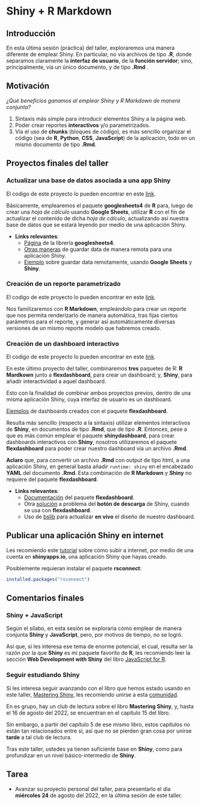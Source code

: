 # Shiny + R Markdown

## Introducción

En esta última sesión (práctica) del taller,
exploraremos una manera diferente de emplear 
Shiny. En particular, no vía archivos de tipo **.R**,
donde separamos claramente la 
**interfaz de usuario**, de la
**función servidor**; sino, principalmente,
vía un único documento, y de tipo **.Rmd** .

## Motivación

*¿Qué beneficios ganamos al emplear Shiny*
*y R Markdown de manera conjunta?* 

1. Sintaxis más simple para introducir elementos Shiny
a la página web.
1. Poder crear reportes **interactivos** y/o parametrizados.
1. Vía el uso de **chunks** (bloques de código), es más 
sencillo organizar el código (sea de **R**, **Python**, **CSS**,
**JavaScript**) de la aplicación, todo en un mismo documento
de tipo **.Rmd**.

## Proyectos finales del taller

### Actualizar una base de datos asociada a una app Shiny

El codigo de este proyecto lo pueden encontrar en este
[link](https://github.com/lucio-cornejo/Mastering-Shiny_Book-Club/tree/main/ultima_sesion/paso_0).

Básicamente, emplearemos el paquete **googlesheets4** de **R** para, 
luego de crear una *hoja de cálculo* usando **Google Sheets**, utilizar
**R** con el fin de actualizar el contenido de dicha *hoja de cálculo*,
actualizando así nuestra base de datos que se estará leyendo por medio
de una aplicación Shiny.

- **Links relevantes**:
    - [Página](https://googlesheets4.tidyverse.org/) de la librería
    **googlesheets4**.
    - [Otras maneras](https://shiny.rstudio.com/articles/persistent-data-storage.html) de 
    guardar data de manera remota para una aplicación Shiny.
    - [Ejemplo](https://debruine.github.io/shinyintro/data.html) sobre guardar
    data remotamente, usando **Google Sheets** y **Shiny**.

### Creación de un reporte parametrizado

El codigo de este proyecto lo pueden encontrar en este
[link](https://github.com/lucio-cornejo/Mastering-Shiny_Book-Club/tree/main/ultima_sesion/paso_1).

Nos familizaremos con **R Markdown**, empleándolo para crear un reporte
que nos permita renderizarlo de manera automática, tras fijas ciertos parámetros
para el reporte, y generar así automáticamente diversas versiones de un 
mismo reporte modelo que habremos creado.

### Creación de un dashboard interactivo

El codigo de este proyecto lo pueden encontrar en este
[link](https://github.com/lucio-cornejo/Mastering-Shiny_Book-Club/tree/main/ultima_sesion/paso_2).

En este último proyecto del taller, combinaremos **tres** paquetes de R:
**R Mardkown** junto a **flexdashboard**, para crear un dashboard; y,
**Shiny**, para añadir interactividad a aquel dashboard. 

Esto con la finalidad de combinar ambos proyectos previos, dentro de 
una misma aplicación Shiny, cuya interfaz de usuario es un dashboard.

[Ejemplos](https://rstudio.github.io/flexdashboard/articles/examples.html)
de dashboards creados con el paquete **flexdashboard**.

Resulta más sencillo (respecto a la sintaxis) utilizar elementos 
interactivos de **Shiny**, en documentos de tipo **.Rmd**,
que de tipo **.R**. Entonces, pese a que es más común emplear
el paquete **shinydashboard**, para crear dashboards interactivos
con **Shiny**, nosotros utilizaremos el paquete **flexdashboard**
para poder crear nuestro dashboard vía un archivo **.Rmd**.

**Aclaro** que, para convertir un archivo **.Rmd** con output
de tipo html, a una aplicación Shiny, en general basta añadir
`runtime: shiny` en el encabezado **YAML** del documento **.Rmd**.
Esta combinación de **R Markdown** y **Shiny** no requiere del 
paquete **flexdashboard**.

- **Links relevantes**:
    - [Documentación](https://cran.r-project.org/web/packages/flexdashboard/flexdashboard.pdf) del paquete **flexdashboard**.
    - Otra [solución](https://stackoverflow.com/questions/59655905/r-shiny-downloadhandler-does-not-work-inside-flexdashboard)
    a problema del **botón de descarga** de Shiny, cuando se usa
    con **flexdashboard**.
    - Uso de [bslib](https://rstudio.github.io/flexdashboard/articles/theme.html)
    para actualizar **en vivo** el diseño de nuestro dashboard.


## Publicar una aplicación Shiny en internet

Les recomiendo este [tutorial](https://towardsdatascience.com/how-to-publish-a-shiny-app-example-with-shinyapps-io-ec6c6604d8)
sobre cómo subir a internet, por medio de una cuenta en 
**shinyapps.io**, una aplicación Shiny que hayas creado.

Posiblemente requieran instalar el paquete **rsconnect**:

```.r
installed.packages("rsconnect")
```

## Comentarios finales

### Shiny + JavaScript

Según el sílabo, en esta sesión se exploraria cómo emplear 
de manera conjunta **Shiny** y **JavaScript**, pero, por 
motivos de tiempo, no se logró.

Así que, si les interesa ese tema de enorme potencial, el cual,
resulta ser la razón por la que **Shiny** es mi paquete favorito
de **R**, les recomiendo leer la sección 
**Web Development with Shiny** del libro
[JavaScript for R](https://book.javascript-for-r.com/shiny-intro.html).

### Seguir estudiando Shiny

Si les interesa seguir avanzando con el libro que hemos estado
usando en este taller, [Mastering Shiny](https://mastering-shiny.org/),
les recomiendo unirse a esta [comunidad](http://r4ds.io/join).

En es grupo, hay un club de lectura sobre el libro **Mastering Shiny**,
y, hasta el 16 de agosto del 2022, se encuentran en el capítulo 15 del libro.

Sin embargo, a partir del capítulo 5 de ese mismo libro,
estos capítulos no están tan relacionados entre si, así que no
se pierden gran cosa por unirse **tarde** a tal club de lectura.

Tras este taller, ustedes ya tienen suficiente base en **Shiny**, como
para profundizar en un nivel básico-intermedio de **Shiny**.

## Tarea

- Avanzar su proyecto personal del taller, para presentarlo
el día **miércoles 24** de agosto del 2022, en la última sesión de este taller.
